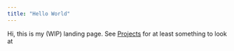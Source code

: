 ```yaml
---
title: "Hello World"
---
```



Hi, this is my (WIP) landing page. See [Projects](projects/index.qmd) for at least something to look at
